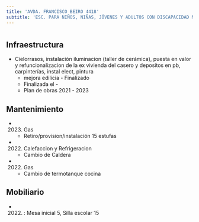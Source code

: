 ```yaml
---
title: 'AVDA. FRANCISCO BEIRO 4418'
subtitle: 'ESC. PARA NIÑOS, NIÑAS, JÓVENES Y ADULTOS CON DISCAPACIDAD MENTAL Y FORMACIÓN INTEGRAL N° 03 N MIR DE TOBAR GARCÍA'
---
```


#
## Infraestructura

* Cielorrasos, instalación iluminacion (taller de cerámica), puesta en valor y refuncionalizacion de la ex vivienda del casero y depositos en pb, carpinterías, instal elect, pintura 
    + mejora edilicia - Finalizado 
    + Finalizada el - 
    + Plan de obras 2021 - 2023 






## Mantenimiento

*  (2023) Gas 
    + Retiro/provisíon/instalación 15 estufas

*  (2022) Calefaccion y Refrigeracion 
    + Cambio de Caldera

*  (2022) Gas 
    + Cambio de termotanque cocina





## Mobiliario

*  (2022) : Mesa inicial 5, Silla escolar 15 



